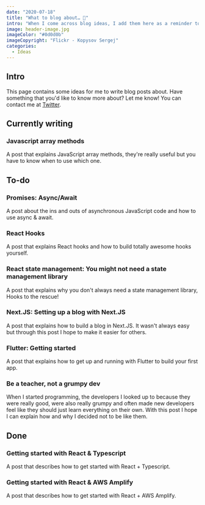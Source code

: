 ```yaml
---
date: "2020-07-18"
title: "What to blog about… 🤔️"
intro: "When I come across blog ideas, I add them here as a reminder to write about them."
image: header-image.jpg
imageColor: "#0d0d0b"
imageCopyright: "Flickr - Kopysov Sergej"
categories:
  - Ideas
---
```


## Intro

This page contains some ideas for me to write blog posts about. Have something that you'd like to know more about? Let me know! You can contact me at [Twitter](https://twitter.com/Jordy_vD_).

## Currently writing

### Javascript array methods

A post that explains JavaScript array methods, they're really useful but you have to know when to use which one.

## To-do

### Promises: Async/Await

A post about the ins and outs of asynchronous JavaScript code and how to use async & await.

### React Hooks

A post that explains React hooks and how to build totally awesome hooks yourself.

### React state management: You might not need a state management library

A post that explains why you don't always need a state management library, Hooks to the rescue!

### Next.JS: Setting up a blog with Next.JS

A post that explains how to build a blog in Next.JS. It wasn't always easy but through this post I hope to make it easier for others.

### Flutter: Getting started

A post that explains how to get up and running with Flutter to build your first app.

### Be a teacher, not a grumpy dev

When I started programming, the developers I looked up to because they were really good, were also really grumpy and often made new developers feel like they should just learn everything on their own. With this post I hope I can explain how and why I decided not to be like them.

## Done

### Getting started with React & Typescript

A post that describes how to get started with React + Typescript.

### Getting started with React & AWS Amplify

A post that describes how to get started with React + AWS Amplify.
